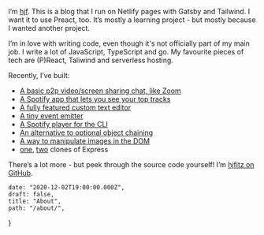 
I’m [hjf](https://www.linkedin.com/in/hjfitz/). This is a blog that I run on Netlify pages with Gatsby and Tailwind. I want it to use Preact, too. It’s mostly a learning project - but mostly because I wanted another project.

I’m in love with writing code, even though it's not officially part of my main job. I write a lot of JavaScript, TypeScript and go. My favourite pieces of tech are (P)React, Taliwind and serverless hosting.

Recently, I’ve built:

- [A basic p2p video/screen sharing chat, like Zoom](https://phone.hjf.io)
- [A Spotify app that lets you see your top tracks](https://spotify.hjf.io)
- [A fully featured custom text editor](https://github.com/hjfitz/rich-text-input)
- [A tiny event emitter](https://github.com/hjfitz/mitr)
- [A Spotify player for the CLI](https://github.com/hjfitz/spoticli)
- [An alternative to optional object chaining](https://github.com/hjfitz/hitcher)
- [A way to manipulate images in the DOM](https://github.com/hjfitz/js-images)
- [one](https://github.com/hjfitz/relay.ts), [two](https://github.com/hjfitz/mtws) clones of Express

There’s a lot more - but peek through the source code yourself! I’m [hjfitz on GitHub](https://github.com/hjfitz?tab=repositories).

<BioFetch />

    date: "2020-12-02T19:00:00.000Z",
    draft: false,
    title: "About",
    path: "/about/",
}
